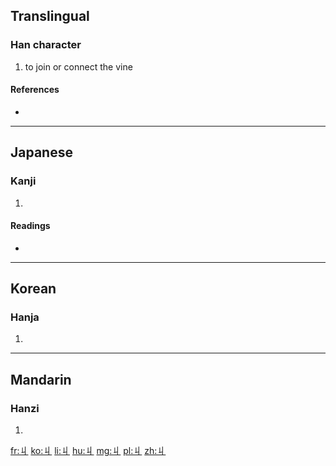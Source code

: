 {{also|勹}}
==Translingual==

===Han character===
{{Han char|rn=2|rad=丨|as=01|sn=2|four=|canj=女中 (VL), XX女中 (XXVL)}}

# to join or connect the vine

====References====
* {{Han ref|kx=0078.210|dkj=00068|hdz=10049.020|uh=4E29|ud=20009}}

----

==Japanese==

===Kanji===
{{ja-kanji|grade=|rs=丨01}}

# {{defn|Japanese|sort=丨01}}

====Readings====
* {{ja-readings|on=[[きゅう]] (kyū)|kun=[[まつわる]] (matsuwaru)}}

----

==Korean==

===Hanja===
{{ko-hanja|hangeul=구|rv=gu|mr=ku}}

# {{defn|Korean|sort=丨01}}

----

==Mandarin==

===Hanzi===
{{cmn-hanzi|pin=[[jiū]] ([[jiu1]])|wg=chiu<sup>1</sup>}}

# {{defn|Mandarin|sort=丨01}}

[[fr:丩]]
[[ko:丩]]
[[li:丩]]
[[hu:丩]]
[[mg:丩]]
[[pl:丩]]
[[zh:丩]]